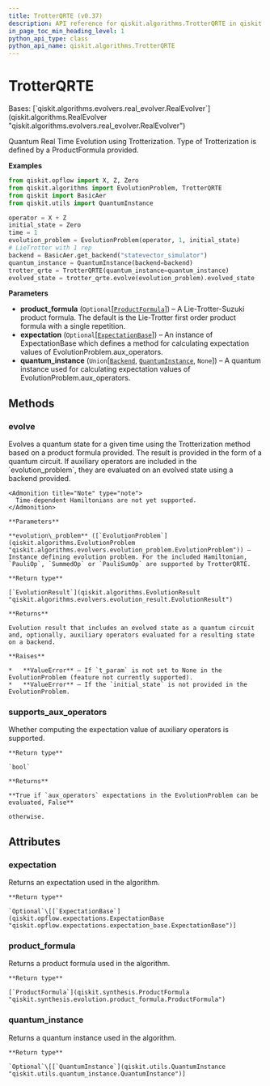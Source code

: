 ```yaml
---
title: TrotterQRTE (v0.37)
description: API reference for qiskit.algorithms.TrotterQRTE in qiskit v0.37
in_page_toc_min_heading_level: 1
python_api_type: class
python_api_name: qiskit.algorithms.TrotterQRTE
---
```


# TrotterQRTE

<Class id="qiskit.algorithms.TrotterQRTE" isDedicatedPage={true} github="https://github.com/qiskit/qiskit/tree/stable/0.21/qiskit/algorithms/evolvers/trotterization/trotter_qrte.py" signature="TrotterQRTE(product_formula=None, expectation=None, quantum_instance=None)" modifiers="class">
  Bases: [`qiskit.algorithms.evolvers.real_evolver.RealEvolver`](qiskit.algorithms.RealEvolver "qiskit.algorithms.evolvers.real_evolver.RealEvolver")

  Quantum Real Time Evolution using Trotterization. Type of Trotterization is defined by a ProductFormula provided.

  **Examples**

  ```python
  from qiskit.opflow import X, Z, Zero
  from qiskit.algorithms import EvolutionProblem, TrotterQRTE
  from qiskit import BasicAer
  from qiskit.utils import QuantumInstance

  operator = X + Z
  initial_state = Zero
  time = 1
  evolution_problem = EvolutionProblem(operator, 1, initial_state)
  # LieTrotter with 1 rep
  backend = BasicAer.get_backend("statevector_simulator")
  quantum_instance = QuantumInstance(backend=backend)
  trotter_qrte = TrotterQRTE(quantum_instance=quantum_instance)
  evolved_state = trotter_qrte.evolve(evolution_problem).evolved_state
  ```

  **Parameters**

  *   **product\_formula** (`Optional`\[[`ProductFormula`](qiskit.synthesis.ProductFormula "qiskit.synthesis.evolution.product_formula.ProductFormula")]) – A Lie-Trotter-Suzuki product formula. The default is the Lie-Trotter first order product formula with a single repetition.
  *   **expectation** (`Optional`\[[`ExpectationBase`](qiskit.opflow.expectations.ExpectationBase "qiskit.opflow.expectations.expectation_base.ExpectationBase")]) – An instance of ExpectationBase which defines a method for calculating expectation values of EvolutionProblem.aux\_operators.
  *   **quantum\_instance** (`Union`\[[`Backend`](qiskit.providers.Backend "qiskit.providers.backend.Backend"), [`QuantumInstance`](qiskit.utils.QuantumInstance "qiskit.utils.quantum_instance.QuantumInstance"), `None`]) – A quantum instance used for calculating expectation values of EvolutionProblem.aux\_operators.

  ## Methods

  <span id="qiskit-algorithms-trotterqrte-evolve" />

  ### evolve

  <Function id="qiskit.algorithms.TrotterQRTE.evolve" signature="TrotterQRTE.evolve(evolution_problem)">
    Evolves a quantum state for a given time using the Trotterization method based on a product formula provided. The result is provided in the form of a quantum circuit. If auxiliary operators are included in the `evolution_problem`, they are evaluated on an evolved state using a backend provided.

    <Admonition title="Note" type="note">
      Time-dependent Hamiltonians are not yet supported.
    </Admonition>

    **Parameters**

    **evolution\_problem** ([`EvolutionProblem`](qiskit.algorithms.EvolutionProblem "qiskit.algorithms.evolvers.evolution_problem.EvolutionProblem")) – Instance defining evolution problem. For the included Hamiltonian, `PauliOp`, `SummedOp` or `PauliSumOp` are supported by TrotterQRTE.

    **Return type**

    [`EvolutionResult`](qiskit.algorithms.EvolutionResult "qiskit.algorithms.evolvers.evolution_result.EvolutionResult")

    **Returns**

    Evolution result that includes an evolved state as a quantum circuit and, optionally, auxiliary operators evaluated for a resulting state on a backend.

    **Raises**

    *   **ValueError** – If `t_param` is not set to None in the EvolutionProblem (feature not currently supported).
    *   **ValueError** – If the `initial_state` is not provided in the EvolutionProblem.
  </Function>

  <span id="qiskit-algorithms-trotterqrte-supports-aux-operators" />

  ### supports\_aux\_operators

  <Function id="qiskit.algorithms.TrotterQRTE.supports_aux_operators" signature="TrotterQRTE.supports_aux_operators()" modifiers="classmethod">
    Whether computing the expectation value of auxiliary operators is supported.

    **Return type**

    `bool`

    **Returns**

    **True if `aux_operators` expectations in the EvolutionProblem can be evaluated, False**

    otherwise.
  </Function>

  ## Attributes

  ### expectation

  <Attribute id="qiskit.algorithms.TrotterQRTE.expectation">
    Returns an expectation used in the algorithm.

    **Return type**

    `Optional`\[[`ExpectationBase`](qiskit.opflow.expectations.ExpectationBase "qiskit.opflow.expectations.expectation_base.ExpectationBase")]
  </Attribute>

  ### product\_formula

  <Attribute id="qiskit.algorithms.TrotterQRTE.product_formula">
    Returns a product formula used in the algorithm.

    **Return type**

    [`ProductFormula`](qiskit.synthesis.ProductFormula "qiskit.synthesis.evolution.product_formula.ProductFormula")
  </Attribute>

  ### quantum\_instance

  <Attribute id="qiskit.algorithms.TrotterQRTE.quantum_instance">
    Returns a quantum instance used in the algorithm.

    **Return type**

    `Optional`\[[`QuantumInstance`](qiskit.utils.QuantumInstance "qiskit.utils.quantum_instance.QuantumInstance")]
  </Attribute>
</Class>

